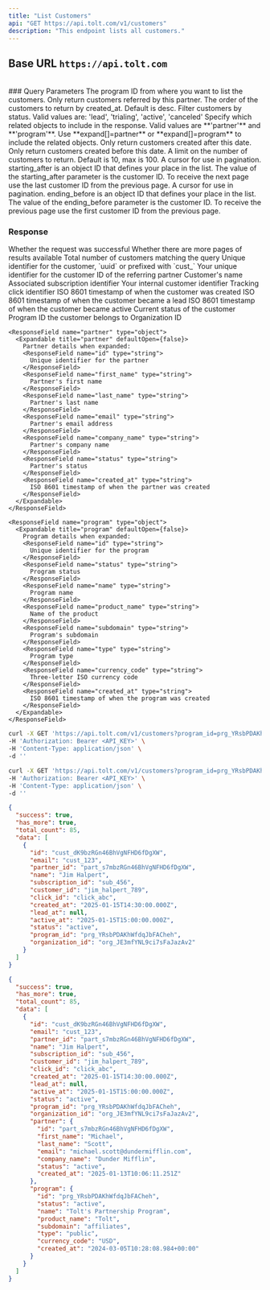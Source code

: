 ```yaml
---
title: "List Customers"
api: "GET https://api.tolt.com/v1/customers"
description: "This endpoint lists all customers."
---
```


## Base URL `https://api.tolt.com`

<br />
### Query Parameters

<ParamField body="program_id*" type="string">
  The program ID from where you want to list the customers.
</ParamField>

<ParamField body="partner_id" type="string - optional">
  Only return customers referred by this partner.
</ParamField>

<ParamField body="order" type="asc | desc - optional">
  The order of the customers to return by created_at. Default is desc.
</ParamField>

<ParamField body="status" type="string - optional">
  Filter customers by status. Valid values are: 'lead', 'trialing', 'active',
  'canceled'
</ParamField>

<ParamField body="expand" type="array - optional">
  Specify which related objects to include in the response. Valid values are
  **'partner'** and **'program'**. Use **expand[]=partner** or
  **expand[]=program** to include the related objects.
</ParamField>

<ParamField body="created_gte" type="string - optional">
  Only return customers created after this date.
</ParamField>

<ParamField body="created_lte" type="string - optional">
  Only return customers created before this date.
</ParamField>

<ParamField body="limit" type="string - optional">
  A limit on the number of customers to return. Default is 10, max is 100.
</ParamField>

<ParamField body="starting_after" type="string - optional">
  A cursor for use in pagination. starting_after is an object ID that defines
  your place in the list. The value of the starting_after parameter is the
  customer ID. To receive the next page use the last customer ID from the
  previous page.
</ParamField>

<ParamField body="ending_before" type="string - optional">
  A cursor for use in pagination. ending_before is an object ID that defines
  your place in the list. The value of the ending_before parameter is the
  customer ID. To receive the previous page use the first customer ID from the
  previous page.
</ParamField>

### Response

<ResponseField name="success" type="boolean">
  Whether the request was successful
</ResponseField>

<ResponseField name="has_more" type="boolean">
  Whether there are more pages of results available
</ResponseField>

<ResponseField name="total_count" type="integer">
  Total number of customers matching the query
</ResponseField>

<ResponseField name="data" type="array[Object]">
  <Expandable title="properties" defaultOpen={false}>
    <ResponseField name="id" type="string">
      Unique identifier for the customer, `uuid` or prefixed with `cust_`
    </ResponseField>
    <ResponseField name="email" type="string">
      Your unique identifier for the customer
    </ResponseField>
    <ResponseField name="partner_id" type="string">
      ID of the referring partner
    </ResponseField>
    <ResponseField name="name" type="string">
      Customer's name
    </ResponseField>
    <ResponseField name="subscription_id" type="string">
      Associated subscription identifier
    </ResponseField>
    <ResponseField name="customer_id" type="string">
      Your internal customer identifier
    </ResponseField>
    <ResponseField name="click_id" type="string">
      Tracking click identifier
    </ResponseField>
    <ResponseField name="created_at" type="string">
      ISO 8601 timestamp of when the customer was created
    </ResponseField>
    <ResponseField name="lead_at" type="string">
      ISO 8601 timestamp of when the customer became a lead
    </ResponseField>
    <ResponseField name="active_at" type="string">
      ISO 8601 timestamp of when the customer became active
    </ResponseField>
    <ResponseField name="status" type="string">
      Current status of the customer
    </ResponseField>
    <ResponseField name="program_id" type="string">
      Program ID the customer belongs to
    </ResponseField>
    <ResponseField name="organization_id" type="string">
      Organization ID
    </ResponseField>

    <ResponseField name="partner" type="object">
      <Expandable title="partner" defaultOpen={false}>
        Partner details when expanded:
        <ResponseField name="id" type="string">
          Unique identifier for the partner
        </ResponseField>
        <ResponseField name="first_name" type="string">
          Partner's first name
        </ResponseField>
        <ResponseField name="last_name" type="string">
          Partner's last name
        </ResponseField>
        <ResponseField name="email" type="string">
          Partner's email address
        </ResponseField>
        <ResponseField name="company_name" type="string">
          Partner's company name
        </ResponseField>
        <ResponseField name="status" type="string">
          Partner's status
        </ResponseField>
        <ResponseField name="created_at" type="string">
          ISO 8601 timestamp of when the partner was created
        </ResponseField>
      </Expandable>
    </ResponseField>

    <ResponseField name="program" type="object">
      <Expandable title="program" defaultOpen={false}>
        Program details when expanded:
        <ResponseField name="id" type="string">
          Unique identifier for the program
        </ResponseField>
        <ResponseField name="status" type="string">
          Program status
        </ResponseField>
        <ResponseField name="name" type="string">
          Program name
        </ResponseField>
        <ResponseField name="product_name" type="string">
          Name of the product
        </ResponseField>
        <ResponseField name="subdomain" type="string">
          Program's subdomain
        </ResponseField>
        <ResponseField name="type" type="string">
          Program type
        </ResponseField>
        <ResponseField name="currency_code" type="string">
          Three-letter ISO currency code
        </ResponseField>
        <ResponseField name="created_at" type="string">
          ISO 8601 timestamp of when the program was created
        </ResponseField>
      </Expandable>
    </ResponseField>

  </Expandable>
</ResponseField>

<RequestExample>

```bash cURL
curl -X GET 'https://api.tolt.com/v1/customers?program_id=prg_YRsbPDAKhWfdqJbFACheh' \
-H 'Authorization: Bearer <API_KEY>' \
-H 'Content-Type: application/json' \
-d ''
```

```bash cURL - Expand
curl -X GET 'https://api.tolt.com/v1/customers?program_id=prg_YRsbPDAKhWfdqJbFACheh&expand[]=partner&expand[]=program' \
-H 'Authorization: Bearer <API_KEY>' \
-H 'Content-Type: application/json' \
-d ''
```

</RequestExample>

<ResponseExample>

```json Response
{
  "success": true,
  "has_more": true,
  "total_count": 85,
  "data": [
    {
      "id": "cust_dK9bzRGn46BhVgNFHD6fDgXW",
      "email": "cust_123",
      "partner_id": "part_s7mbzRGn46BhVgNFHD6fDgXW",
      "name": "Jim Halpert",
      "subscription_id": "sub_456",
      "customer_id": "jim_halpert_789",
      "click_id": "click_abc",
      "created_at": "2025-01-15T14:30:00.000Z",
      "lead_at": null,
      "active_at": "2025-01-15T15:00:00.000Z",
      "status": "active",
      "program_id": "prg_YRsbPDAKhWfdqJbFACheh",
      "organization_id": "org_JE3mfYNL9ci7sFaJazAv2"
    }
  ]
}
```

```json Expand Response
{
  "success": true,
  "has_more": true,
  "total_count": 85,
  "data": [
    {
      "id": "cust_dK9bzRGn46BhVgNFHD6fDgXW",
      "email": "cust_123",
      "partner_id": "part_s7mbzRGn46BhVgNFHD6fDgXW",
      "name": "Jim Halpert",
      "subscription_id": "sub_456",
      "customer_id": "jim_halpert_789",
      "click_id": "click_abc",
      "created_at": "2025-01-15T14:30:00.000Z",
      "lead_at": null,
      "active_at": "2025-01-15T15:00:00.000Z",
      "status": "active",
      "program_id": "prg_YRsbPDAKhWfdqJbFACheh",
      "organization_id": "org_JE3mfYNL9ci7sFaJazAv2",
      "partner": {
        "id": "part_s7mbzRGn46BhVgNFHD6fDgXW",
        "first_name": "Michael",
        "last_name": "Scott",
        "email": "michael.scott@dundermifflin.com",
        "company_name": "Dunder Mifflin",
        "status": "active",
        "created_at": "2025-01-13T10:06:11.251Z"
      },
      "program": {
        "id": "prg_YRsbPDAKhWfdqJbFACheh",
        "status": "active",
        "name": "Tolt's Partnership Program",
        "product_name": "Tolt",
        "subdomain": "affiliates",
        "type": "public",
        "currency_code": "USD",
        "created_at": "2024-03-05T10:28:08.984+00:00"
      }
    }
  ]
}
```

</ResponseExample>
